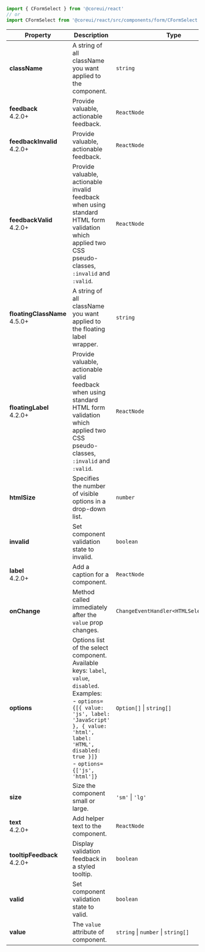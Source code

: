 
```jsx
import { CFormSelect } from '@coreui/react'
// or
import CFormSelect from '@coreui/react/src/components/form/CFormSelect'
```

| Property | Description | Type | Default |
| --- | --- | --- | --- |
| **className** | A string of all className you want applied to the component. | `string` | - |
| **feedback** <br/><div class="badge bg-primary">4.2.0+</div> | Provide valuable, actionable feedback. | `ReactNode` | - |
| **feedbackInvalid** <br/><div class="badge bg-primary">4.2.0+</div> | Provide valuable, actionable feedback. | `ReactNode` | - |
| **feedbackValid** <br/><div class="badge bg-primary">4.2.0+</div> | Provide valuable, actionable invalid feedback when using standard HTML form validation which applied two CSS pseudo-classes, `:invalid` and `:valid`. | `ReactNode` | - |
| **floatingClassName** <br/><div class="badge bg-primary">4.5.0+</div> | A string of all className you want applied to the floating label wrapper. | `string` | - |
| **floatingLabel** <br/><div class="badge bg-primary">4.2.0+</div> | Provide valuable, actionable valid feedback when using standard HTML form validation which applied two CSS pseudo-classes, `:invalid` and `:valid`. | `ReactNode` | - |
| **htmlSize** | Specifies the number of visible options in a drop-down list. | `number` | - |
| **invalid** | Set component validation state to invalid. | `boolean` | - |
| **label** <br/><div class="badge bg-primary">4.2.0+</div> | Add a caption for a component. | `ReactNode` | - |
| **onChange** | Method called immediately after the `value` prop changes. | `ChangeEventHandler<HTMLSelectElement>` | - |
| **options** | Options list of the select component. Available keys: `label`, `value`, `disabled`.<br/>Examples:<br/>- `options={[{ value: 'js', label: 'JavaScript' }, { value: 'html', label: 'HTML', disabled: true }]}`<br/>- `options={['js', 'html']}` | `Option[]` \| `string[]` | - |
| **size** | Size the component small or large. | `'sm'` \| `'lg'` | - |
| **text** <br/><div class="badge bg-primary">4.2.0+</div> | Add helper text to the component. | `ReactNode` | - |
| **tooltipFeedback** <br/><div class="badge bg-primary">4.2.0+</div> | Display validation feedback in a styled tooltip. | `boolean` | - |
| **valid** | Set component validation state to valid. | `boolean` | - |
| **value** | The `value` attribute of component. | `string` \| `number` \| `string[]` | - |
